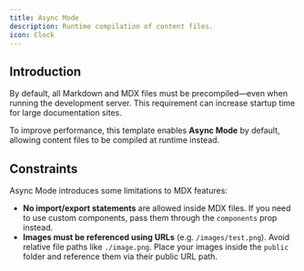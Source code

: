 ```yaml
---
title: Async Mode
description: Runtime compilation of content files.
icon: Clock
---
```


## Introduction

By default, all Markdown and MDX files must be precompiled—even when running the development server. This requirement can increase startup time for large documentation sites.

To improve performance, this template enables **Async Mode** by default, allowing content files to be compiled at runtime instead.

## Constraints

Async Mode introduces some limitations to MDX features:

- **No import/export statements** are allowed inside MDX files. If you need to use custom components, pass them through the `components` prop instead.
- **Images must be referenced using URLs** (e.g. `/images/test.png`). Avoid relative file paths like `./image.png`. Place your images inside the `public` folder and reference them via their public URL path.
